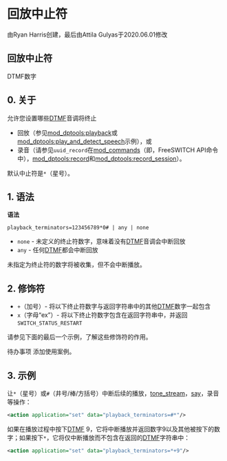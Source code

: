 # 回放中止符

由Ryan Harris创建，最后由Attila Gulyas于2020.06.01修改

## 回放中止符

DTMF数字

## 0\. 关于

允许您设置哪些[DTMF](../FreeSWITCH-Explained/Introduction/Glossary_13173966.mdx#dtmf)音调将终止

* 回放（参见[mod\_dptools:playback](../FreeSWITCH-Explained/Modules/mod-dptools/6586776.mdx#0-about)或[mod\_dptools:play\_and\_detect\_speech](../FreeSWITCH-Explained/Modules/mod_dptools_1970333.mdx#-c)示例），或
* 录音（请参见`uuid_record`在[mod\_commands](../FreeSWITCH-Explained/Modules/mod_commands_1966741.mdx#--)（即，FreeSWITCH API命令中），[mod\_dptools:record](../FreeSWITCH-Explained/Modules/mod-dptools/6587041.mdx#0-about)和[mod\_dptools:record\_session](../FreeSWITCH-Explained/Modules/mod-dptools/6587110.mdx#about)）。

默认中止符是`*`（星号）。

## 1\. 语法

**语法**

```text
playback_terminators=123456789*0# | any | none
```

* `none` \- 未定义的终止符数字，意味着没有[DTMF](../FreeSWITCH-Explained/Introduction/Glossary_13173966.mdx#dtmf)音调会中断回放
* `any` \- 任何[DTMF](../FreeSWITCH-Explained/Introduction/Glossary_13173966.mdx#dtmf)都会中断回放

未指定为终止符的数字将被收集，但不会中断播放。

## 2\. 修饰符

* `+`（加号）- 将以下终止符数字与返回字符串中的其他[DTMF](../FreeSWITCH-Explained/Introduction/Glossary_13173966.mdx#dtmf)数字一起包含
* `x`（字母“ex”）- 将以下终止符数字包含在返回字符串中，并返回`SWITCH_STATUS_RESTART`

请参见下面的最后一个示例，了解这些修饰符的作用。

待办事项 添加使用案例。

## 3\. 示例

让`*`（星号）或`#`（井号/棒/方括号）中断后续的播放，[tone_stream](../FreeSWITCH-Explained/Modules/mod-dptools/mod-dptools-gentones/Tone_stream_6586599.mdx#about)，[say](../FreeSWITCH-Explained/Modules/mod-dptools/6586961.mdx#0-about)，录音等操作：

```xml
<action application="set" data="playback_terminators=#*"/>
```

如果在播放过程中按下[DTMF](../FreeSWITCH-Explained/Introduction/Glossary_13173966.mdx#dtmf) 9，它将中断播放并返回数字9以及其他被按下的数字；如果按下`*`，它将仅中断播放而不包含在返回的[DTMF](../FreeSWITCH-Explained/Introduction/Glossary_13173966.mdx#dtmf)字符串中：

```xml
<action application="set" data="playback_terminators=*+9"/>
```
